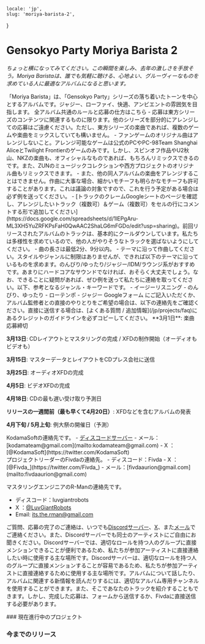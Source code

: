     locale: 'jp',
    slug: 'moriya-barista-2',
}

# Gensokyo Party Moriya Barista 2

*ちょっと横になってみてください。この瞬間を楽しみ、去年の激しさを手放そう。Moriya Baristaは、誰でも気軽に聴ける、心地よい、グルーヴィーなものを求めている人に最適なアルバムになると思います。*

<WrappableParagraph title="紹介">
「Moriya Barista」は、「Gensokyo Party」シリーズの落ち着いたトーンを中心とするアルバムです。ジャジー、ローファイ、快適、アンビエントの雰囲気を目指します。
</WrappableParagraph>

<WrappableParagraph title="KodamaSounds固有の一般的なルール">
    <CtaButton link='/projects/faq' icon='book'>
        <span>全アルバム共通のルールと応募の仕方はこちら</span>
    </CtaButton>
</WrappableParagraph>

<WrappableParagraph title="作曲に関するルール">
- 応募は東方シリーズのコンテンツに関連するものに限ります。他のシリーズを部分的にアレンジしての応募はご遠慮ください。ただし、東方シリーズの楽曲であれば、複数のゲームや楽曲をミックスしていても構いません。
- ファンゲームのオリジナル曲はアレンジしないこと。アレンジ可能なゲームは公式のPCやPC-98Team Shanghai AliceとTwilight Frontierのゲームのみです。しかし、スピンオフ作品やU2秋山、NKZの楽曲も、オフィシャルなものであれば、もちろんリミックスできるのです。また、ZUNのミュージックコレクションや西方プロジェクトのオリジナル曲もリミックスできます。
- また、他の同人アルバムの楽曲をアレンジすることはできません。作曲に大事な場合、細かいモチーフも明らかなモチーフも許可することがあります。これは議論の対象ですので、これを行う予定がある場合は必ず例を送ってください。 
- [トラックのクレームGoogleシートのページを確認し、アレンジしたいトラック（複数可）＆ゲーム（複数可）をセルの行にコメントする形で追加してください](https://docs.google.com/spreadsheets/d/1lEPgAru-ML3XH5YuZRFKPsFaH0QwAAC2ShaLG6mFGDo/edit?usp=sharing)。前回リリースされたアルバムのトラックは、基本的にクールダウンしています。私たちは多様性を求めているので、他の人がやりそうなトラックを選ばないようにしてください。
- 曲の長さは最低2分、9分以内。
- テーマに沿って作曲してください。スタイルやジャンルに制限はありませんが、できれば以下のテーマに沿っているものを求めます。のんびり/ゆったり/ジャジー/IDM/ラウンジ系がおすすめです。あまりにハードコアなサウンドでなければ、おそらく大丈夫でしょう。なお、できることに疑問があれば、ぜひ例を送って私たちに連絡を取ってください。以下、参考となるジャンル・キーワードです。
    - イージーリスニング
    - のんびり、ゆったり
    - ローテンポ
    - ジャジー
</WrappableParagraph>

<WrappableParagraph title="応募について">
<CtaButton link='https://forms.gle/AWuJXN5vXVcT23Qn8' icon='envelope'>
    <span>Googleフォーム</span>
</CtaButton>
にご記入いただくか、アルバム監修者との直接のやりとりをご希望の場合は、以下の連絡先をご確認ください。直接に送信する場合は、[よくある質問 / 追加情報](/jp/projects/faq)にあるクレジットのガイドラインを必ずコピーしてください。
</WrappableParagraph>

<WrappableParagraph title="締切">
**3月1日**: 楽曲応募締切

**3月13日**: CDレイアウトとマスタリングの完成 / XFDの制作開始（オーディオもビデオも）

**3月15日**: マスターデータとレイアウトをCDプレス会社に送信

**3月25日**: オーディオXFDの完成

**4月5日**: ビデオXFDの完成

**4月18日**: CDの最も遅い受け取り予測日

**リリースの一週間前（最も早くて4月20日）**: XFDなどを含むアルバムの発表

**4月下旬 / 5月上旬**: 例大祭の開催日（予測）
</WrappableParagraph>

<WrappableParagraph title="お問い合わせ（ご質問・応募）">
KodamaSoftの連絡先です。
- <a href="/discord">ディスコードサーバー</a> 
- メール：[kodamateam@gmail.com](mailto:kodamateam@gmail.com)
- X ：[@KodamaSoft](https://twitter.com/KodamaSoft)

<br/>
プロジェクトリーダーのFivdaの連絡先。
- ディスコード：Fivda
- X ：[@Fivda_](https://twitter.com/Fivda_)
- メール：[fivdaaurion@gmail.com](mailto:fivdaaurion@gmail.com)

マスタリングエンジニアのR-Manの連絡先です。
- ディスコード：luvgiantrobots
- X ：[@LuvGiantRobots](https://twitter.com/LuvGiantRobots)
- Email: [its.the.rman@gmail.com](mailto:its.the.rman@gmail.com)

ご質問、応募の完了のご連絡は、いつでも<a href="/discord">Discordサーバー</a>、[X](https://twitter.com/KodamaSoft)、また[メール](mailto:kodamateam@gmail.com)でご連絡ください。また、Discordサーバーでも同士のアーティストにご自由にお聞きください。Discordサーバーでは、適切なロールを持つ人のグループに直接メンションできることが便利であるため、私たちが参加アーティストに直接連絡したい時に使用する主な場所です。Discordサーバーは、適切なロールを持つ人のグループに直接メンションすることが容易であるため、私たちが参加アーティストに直接連絡するために使用する主な場所です。アルバムについて話したり、アルバムに関連する新情報を読んだりするには、適切なアルバム専用チャンネルを使用することができます。また、そこであなたのトラックを紹介することもできます。しかし、完成した応募は、フォームから送信するか、Fivdaに直接送信する必要があります。
</WrappableParagraph>

<WrappableParagraph title="アルバム詳細">
### 現在進行中のプロジェクト
<ProjectInformation slug="moriya-barista-2" />

### 今までのリリース
<AlbumListing slug="gensokyo-party-3-moriya-barista" />
</WrappableParagraph>

